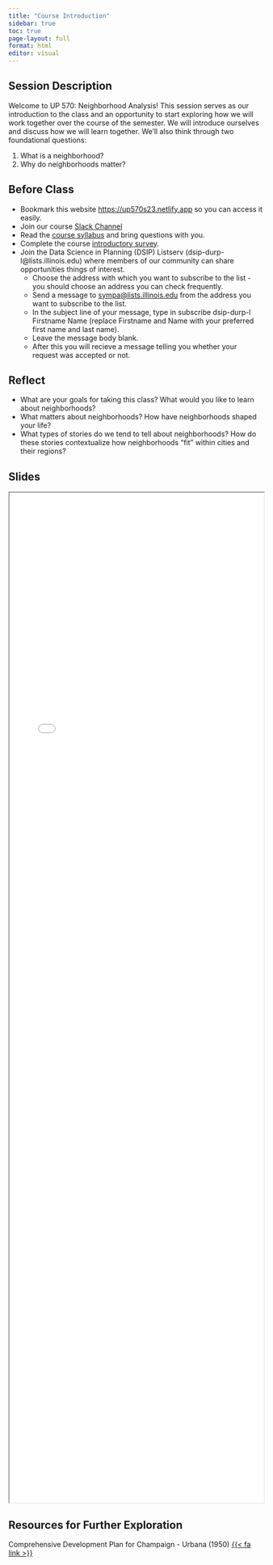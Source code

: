 ```yaml
---
title: "Course Introduction"
sidebar: true
toc: true
page-layout: full
format: html
editor: visual
---
```


## Session Description

Welcome to UP 570: Neighborhood Analysis! This session serves as our introduction to the class and an opportunity to start exploring how we will work together over the course of the semester. We will introduce ourselves and discuss how we will learn together. We'll also think through two foundational questions:

1.  What is a neighborhood?
2.  Why do neighborhoods matter?

## Before Class

-   Bookmark this website <https://up570s23.netlify.app> so you can access it easily.
-   Join our course [Slack Channel](%7B%7B%3C%20var%20course.slack%20%3E%7D%7D)
-   Read the [course syllabus](../syllabus/index.qmd) and bring questions with you.
-   Complete the course [introductory survey](%7B%7B%3C%20var%20course.survey%20%3E%7D%7D).
-   Join the Data Science in Planning (DSIP) Listserv (dsip-durp-l\@lists.illinois.edu) where members of our community can share opportunities things of interest.
    -   Choose the address with which you want to subscribe to the list - you should choose an address you can check frequently.
    -   Send a message to [sympa\@lists.illinois.edu](mailto:sympa@lists.illinois.edu) from the address you want to subscribe to the list.
    -   In the subject line of your message, type in subscribe dsip-durp-l Firstname Name (replace Firstname and Name with your preferred first name and last name).
    -   Leave the message body blank.
    -   After this you will recieve a message telling you whether your request was accepted or not.

## Reflect

-   What are your goals for taking this class? What would you like to learn about neighborhoods?
-   What matters about neighborhoods? How have neighborhoods shaped your life?
-   What types of stories do we tend to tell about neighborhoods? How do these stories contextualize how neighborhoods "fit" within cities and their regions?

## Slides

```{=html}
<iframe class="slide-deck" src="../slides/S1 Course Introduction/index.html" style="width:100%;height:50vh;margin:0;padding:0"; frameborder="2"></iframe>
```
## Resources for Further Exploration

Comprehensive Development Plan for Champaign - Urbana (1950) [{{< fa link >}}](https://cityofchampaign.sharepoint.com/City%20Documents%20Internal/WordPress%20Media%20Files/Planning%20and%20Development%20Department/Long%20Range%20Planning/Development%20Plan%20Champaign%20Urbana%201950.pdf?ga=1)
